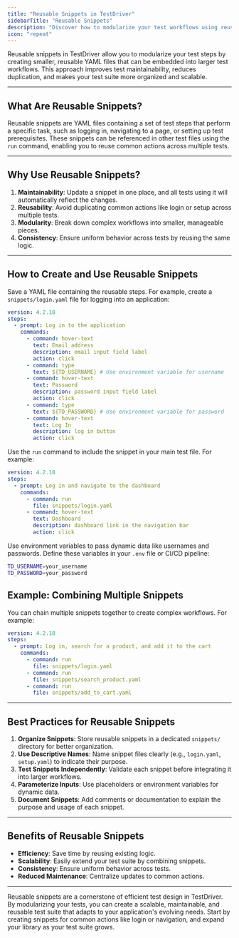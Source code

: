 ```yaml
---
title: "Reusable Snippets in TestDriver"
sidebarTitle: "Reusable Snippets"
description: "Discover how to modularize your test workflows using reusable YAML snippets in TestDriver for improved maintainability and scalability."
icon: "repeat"
---
```



Reusable snippets in TestDriver allow you to modularize your test steps by creating smaller, reusable YAML files that can be embedded into larger test workflows. This approach improves test maintainability, reduces duplication, and makes your test suite more organized and scalable.

---

## What Are Reusable Snippets?

Reusable snippets are YAML files containing a set of test steps that perform a specific task, such as logging in, navigating to a page, or setting up test prerequisites. These snippets can be referenced in other test files using the `run` command, enabling you to reuse common actions across multiple tests.

---

## Why Use Reusable Snippets?

1. **Maintainability**: Update a snippet in one place, and all tests using it will automatically reflect the changes.
2. **Reusability**: Avoid duplicating common actions like login or setup across multiple tests.
3. **Modularity**: Break down complex workflows into smaller, manageable pieces.
4. **Consistency**: Ensure uniform behavior across tests by reusing the same logic.

---

## How to Create and Use Reusable Snippets
<Steps>
<Step title="Create a Snippet">

Save a YAML file containing the reusable steps. For example, create a `snippets/login.yaml` file for logging into an application:

```yaml
version: 4.2.18
steps:
  - prompt: Log in to the application
    commands:
      - command: hover-text
        text: Email address
        description: email input field label
        action: click
      - command: type
        text: ${TD_USERNAME} # Use environment variable for username
      - command: hover-text
        text: Password
        description: password input field label
        action: click
      - command: type
        text: ${TD_PASSWORD} # Use environment variable for password
      - command: hover-text
        text: Log In
        description: log in button
        action: click
```
</Step>

<Step title="Reference the Snippet in a Test">

Use the `run` command to include the snippet in your main test file. For example:

```yaml
version: 4.2.18
steps:
  - prompt: Log in and navigate to the dashboard
    commands:
      - command: run
        file: snippets/login.yaml
      - command: hover-text
        text: Dashboard
        description: dashboard link in the navigation bar
        action: click
```
</Step>

<Step title="Parameterize Inputs">

Use environment variables to pass dynamic data like usernames and passwords. Define these variables in your `.env` file or CI/CD pipeline:

```bash
TD_USERNAME=your_username
TD_PASSWORD=your_password
```

<GitignoreWarning/>
</Step>
</Steps>


## Example: Combining Multiple Snippets

You can chain multiple snippets together to create complex workflows. For example:

```yaml
version: 4.2.18
steps:
  - prompt: Log in, search for a product, and add it to the cart
    commands:
      - command: run
        file: snippets/login.yaml
      - command: run
        file: snippets/search_product.yaml
      - command: run
        file: snippets/add_to_cart.yaml
```
--- 

## Best Practices for Reusable Snippets

1. **Organize Snippets**: Store reusable snippets in a dedicated `snippets/` directory for better organization.
2. **Use Descriptive Names**: Name snippet files clearly (e.g., `login.yaml`, `setup.yaml`) to indicate their purpose.
3. **Test Snippets Independently**: Validate each snippet before integrating it into larger workflows.
4. **Parameterize Inputs**: Use placeholders or environment variables for dynamic data.
5. **Document Snippets**: Add comments or documentation to explain the purpose and usage of each snippet.

---

## Benefits of Reusable Snippets

- **Efficiency**: Save time by reusing existing logic.
- **Scalability**: Easily extend your test suite by combining snippets.
- **Consistency**: Ensure uniform behavior across tests.
- **Reduced Maintenance**: Centralize updates to common actions.

---

Reusable snippets are a cornerstone of efficient test design in TestDriver. By modularizing your tests, you can create a scalable, maintainable, and reusable test suite that adapts to your application's evolving needs. Start by creating snippets for common actions like login or navigation, and expand your library as your test suite grows.
